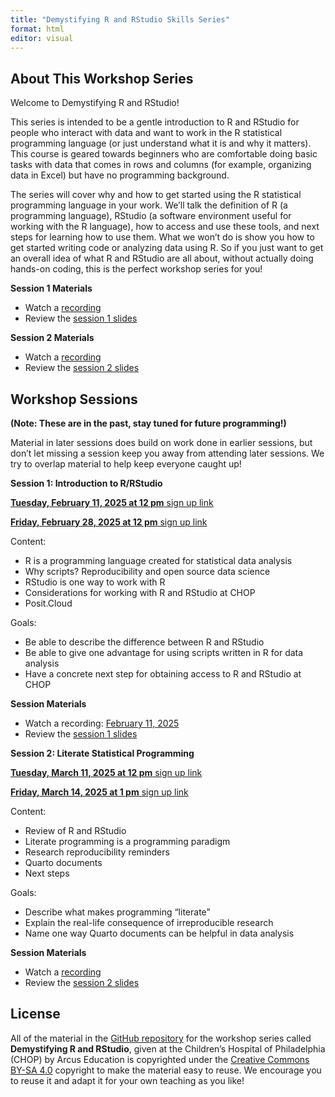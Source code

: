 ```yaml
---
title: "Demystifying R and RStudio Skills Series"
format: html
editor: visual
---
```


## About This Workshop Series

Welcome to Demystifying R and RStudio! 

This series is intended to be a gentle introduction to R and RStudio for people who interact with  data and want to work in the R statistical programming language (or just understand what it is and why it matters). This course is geared towards beginners who are comfortable doing basic tasks with data that comes in rows and columns (for example, organizing data in Excel) but have no programming background.
 
The series will cover why and how to get started using the R statistical programming language in your work. We'll talk the definition of R (a programming language), RStudio (a software environment useful for working with the R language), how to access and use these tools, and next steps for learning how to use them.  What we won't do is show you how to get started writing code or analyzing data using R.  So if you just want to get an overall idea of what R and RStudio are all about, without actually doing hands-on coding, this is the perfect workshop series for you!

**Session 1 Materials** 

- Watch a [recording](https://www.youtube.com/watch?v=ECYd7eipSeg)
- Review the [session 1 slides](https://arcus.github.io/demystifying_r_rstudio_skills_series/session_1.html)

**Session 2 Materials** 

- Watch a [recording](https://www.youtube.com/watch?v=tb_WZrvT0sE&feature=youtu.be)
- Review the [session 2 slides](https://arcus.github.io/demystifying_r_rstudio_skills_series/session_2.html)

## Workshop Sessions 

**(Note: These are in the past, stay tuned for future programming!)**

Material in later sessions does build on work done in earlier sessions, but don't let missing a session keep you away from attending later sessions.  We try to overlap material to help keep everyone caught up!

**Session 1: Introduction to R/RStudio**

[**Tuesday, February 11, 2025 at 12 pm** sign up link](https://events.teams.microsoft.com/event/00f9b136-11f7-4cf7-a423-832feae58543@a6112416-07b0-41a5-9bb1-d146b575c975)

[**Friday, February 28, 2025 at 12 pm** sign up link](https://events.teams.microsoft.com/event/d2151116-0066-4566-b91d-56ef4937ab59@a6112416-07b0-41a5-9bb1-d146b575c975)

Content:

* R is a programming language created for statistical data analysis
* Why scripts?  Reproducibility and open source data science
* RStudio is one way to work with R
* Considerations for working with R and RStudio at CHOP
* Posit.Cloud

Goals:

* Be able to describe the difference between R and RStudio
* Be able to give one advantage for using scripts written in R for data analysis
* Have a concrete next step for obtaining access to R and RStudio at CHOP

**Session Materials** 

- Watch a recording: [February 11, 2025](https://www.youtube.com/watch?v=ECYd7eipSeg)
- Review the [session 1 slides](https://arcus.github.io/demystifying_r_rstudio_skills_series/session_1.html)

**Session 2: Literate Statistical Programming**

[**Tuesday, March 11, 2025 at 12 pm** sign up link](https://events.teams.microsoft.com/event/900599ed-282e-45b0-a2c7-e87fcc6c2c39@a6112416-07b0-41a5-9bb1-d146b575c975)

[**Friday, March 14, 2025 at 1 pm** sign up link](https://events.teams.microsoft.com/event/db4eae87-3d9d-4be4-b59c-69df50389769@a6112416-07b0-41a5-9bb1-d146b575c975)

Content:

* Review of R and RStudio
* Literate programming is a programming paradigm
* Research reproducibility reminders
* Quarto documents
* Next steps

Goals:

* Describe what makes programming "literate"
* Explain the real-life consequence of irreproducible research
* Name one way Quarto documents can be helpful in data analysis

**Session Materials** 

- Watch a [recording](https://www.youtube.com/watch?v=tb_WZrvT0sE&feature=youtu.be)
- Review the [session 2 slides](https://arcus.github.io/demystifying_r_rstudio_skills_series/session_2.html)


## License

All of the material in the [GitHub repository](https://github.com/arcus/demystifying_r_rstudio_skills_series) for the workshop series called **Demystifying R and RStudio**, given at the Children's Hospital of Philadelphia (CHOP) by Arcus Education is copyrighted under the [Creative Commons BY-SA 4.0](https://creativecommons.org/licenses/by-sa/4.0/) copyright to make the material easy to reuse. 
We encourage you to reuse it and adapt it for your own teaching as you like!
